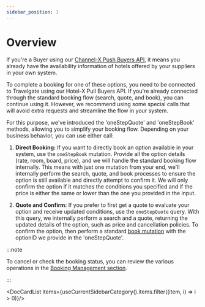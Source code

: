 ```yaml
---
sidebar_position: 1
---
```


# Overview


If you're a Buyer using our [Channel-X Push Buyers API](/docs/apis/for-buyers/channel-x-push-buyers-api/quickstart), it means you already have the availability information of hotels offered by your suppliers in your own system.

To complete a booking for one of these options, you need to be connected to Travelgate using our Hotel-X Pull Buyers API. If you're already connected through the standard booking flow (search, quote, and book), you can continue using it. However, we recommend using some special calls that will avoid extra requests and streamline the flow in your system.

For this purpose, we've introduced the 'oneStepQuote' and 'oneStepBook' methods, allowing you to simplify your booking flow. Depending on your business behavior, you can use either call:

1. **Direct Booking:**
   If you want to directly book an option available in your system, use the `oneStepBook` mutation. Provide all the option details (rate, room, board, price), and we will handle the standard booking flow internally. This means with just one mutation from your end, we'll internally perform the search, quote, and book processes to ensure the option is still available and directly attempt to confirm it. We will only confirm the option if it matches the conditions you specified and if the price is either the same or lower than the one you provided in the input.

2. **Quote and Confirm:**
   If you prefer to first get a quote to evaluate your option and receive updated conditions, use the `oneStepQuote` query. With this query, we internally perform a search and a quote, returning the updated details of the option, such as price and cancellation policies. To confirm the option, then perform a standard [book mutation](/docs/apis/for-buyers/hotel-x-pull-buyers-api/booking-flow/book) with the optionID we provide in the 'oneStepQuote'.

:::note

To cancel or check the booking status, you can review the various operations in the [Booking Management section](/docs/apis/for-buyers/hotel-x-pull-buyers-api/booking-management/overview).

:::


<DocCardList items={useCurrentSidebarCategory().items.filter((item, i) => i > 0)}/>